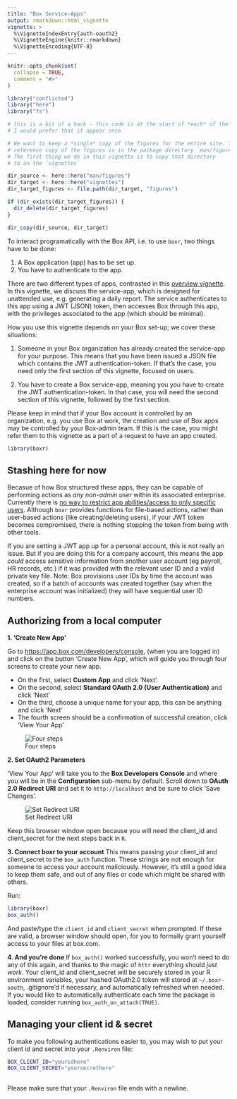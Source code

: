 ```yaml
---
title: "Box Service-Apps"
output: rmarkdown::html_vignette
vignette: >
  %\VignetteIndexEntry{auth-oauth2}
  %\VignetteEngine{knitr::rmarkdown}
  %\VignetteEncoding{UTF-8}
---
```


```r
knitr::opts_chunk$set(
  collapse = TRUE,
  comment = "#>"
)
```

```r
library("conflicted")
library("here")
library("fs")

# this is a bit of a hack - this code is at the start of *each* of the vignettes;
# I would prefer that it appear once

# We want to keep a *single* copy of the figures for the entire site. The 
# reference copy of the figures is in the package directory `man/figures`.
# The first thing we do in this vignette is to copy that directory 
# to an the `vignettes`

dir_source <- here::here("man/figures")
dir_target <- here::here("vignettes")
dir_target_figures <- file.path(dir_target, "figures")

if (dir_exists(dir_target_figures)) {
  dir_delete(dir_target_figures)
}

dir_copy(dir_source, dir_target)
```

To interact programatically with the Box API, i.e. to use `boxr`, two things have to be done:

1. A Box application (app) has to be set up.
2. You have to authenticate to the app.

There are two different types of apps, contrasted in this [overview vignette](./box-apps.html). In this vignette, we discuss the service-app, which is designed for unattended use, e.g. generating a daily report. The service authenticates to this app using a JWT (JSON) token, then accesses Box through this app, with the privileges associated to the app (which should be minimal).

How you use this vignette depends on your Box set-up; we cover these situations:

1. Someone in your Box organization has already created the service-app for your purpose. This means that you have been issued a JSON file which contains the JWT authentication-token. If that's the case, you need only the first section of this vignette, focused on users.

2. You have to create a Box service-app, meaning you you have to create the JWT authentication-token. In that case, you will need the second section of this vignette, followed by the first section.

Please keep in mind that if your Box account is controlled by an organization, e.g. you use Box at work, the creation and use of Box apps may be controlled by your Box-admin team. If this is the case, you might refer them to this vignette as a part of a request to have an app created.

```r
library(boxr)
```

## Stashing here for now

Becasue of how Box structured these apps, they can be capable of performing actions as *any non-admin user* within its associated enterprise. Currently there is [no way to restrict app abilities/access to only specific users](https://community.box.com/t5/Platform-and-Development-Forum/Restrict-service-account-permissions-to-specific-users/td-p/35984). Although `boxr` provides functions for file-based actions, rather than user-based actions (like creating/deleting users), if your JWT token becomes compromised, there is nothing stopping the token from being with other tools.

If you are setting a JWT app up for a personal account, this is not really an issue. But if you are doing this for a company account, this means the app *could* access sensitive information from another user account (eg payroll, HR records, etc.) if it was provided with the relevant user ID and a valid private key file. Note: Box provisions user IDs by time the account was created, so if a batch of accounts was created together (say when the enterprise account was initialized) they will have sequential user ID numbers.

## Authorizing from a local computer

**1. 'Create New App'**

Go to [https://app.box.com/developers/console](https://app.box.com/developers/console), (when you are logged in) and click on the button 'Create New App', which will guide you through four screens to create your new app.

* On the first, select **Custom App** and click 'Next'.
* On the second, select **Standard OAuth 2.0 (User Authentication)** and click 'Next'
* On the third, choose a unique name for your app, this can be anything and click 'Next'
* The fourth screen should be a confirmation of successful creation, click 'View Your App'

![Four steps](figures/four_steps.png)


**2. Set OAuth2 Parameters**

'View Your App' will take you to the **Box Developers Console** and where you will be in the **Configuration** sub-menu by default. Scroll down to **OAuth 2.0 Redirect URI** and set it to `http://localhost` and be sure to click 'Save Changes'.

![Set Redirect URI](figures/redirect_uri.png)


Keep this browser window open because you will need the client_id and client_secret for the next steps back in `R`.

**3. Connect boxr to your account**
This means passing your client_id and client_secret to the `box_auth` function. These strings are not enough for someone to access your account maliciously. However, it's still a good idea to keep them safe, and out of any files or code which might be shared with others.

Run:

```r
library(boxr)
box_auth()
```

And paste/type the `client_id` and `client_secret` when prompted. If these are valid, a browser window should open, for you to formally grant yourself access to your files at box.com.


**4. And you're done**
If `box_auth()` worked successfully, you won't need to do any of this again, and thanks to the magic of `httr` everything should *just work*. Your client_id and client_secret will be securely stored in your R environment variables, your hashed OAuth2.0 token will stored at `~/.boxr-oauth`, .gitignore'd if necessary, and automatically refreshed when needed. If you would like to automatically authenticate each time the package is loaded, consider running `box_auth_on_attach(TRUE)`.

## Managing your client id & secret

To make you following authentications easier to, you may wish to put your client id and secret into your `.Renviron` file:

```bash
BOX_CLIENT_ID="youridhere"
BOX_CLIENT_SECRET="yoursecrethere"
 
```

Please make sure that your `.Renviron` file ends with a newline.